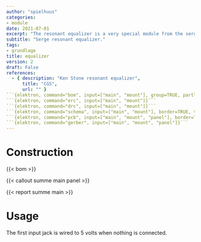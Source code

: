 ```yaml
---
author: "spielhuus"
categories:
- module
date: 2021-07-01
excerpt: "The resonant equalizer is a very special module from the serge synthesizer. It is a very common equalizer circuit with gyrators. The sound can be changed in various ways to simulate different instruments. But the fun begins when you patch feedback with no input."
subtitle: "Serge resonant equalizer."
tags:
- grundlage
title: equalizer
version: 2
draft: False
references: 
  - { description: "Ken Stone resonant equalizer",
      title: "CGS",
      url: "" }
```{elektron, command="bom", input=["main", "mount"], group=TRUE, partlist="../../lib/partlist.yaml"}```
```{elektron, command="erc", input=["main", "mount"]}```
```{elektron, command="drc", input=["main", "mount"]}```
```{elektron, command="schema", input=["main", "mount"], border=TRUE, theme="Kicad2000"}```
```{elektron, command="pcb", input=["main", "mount", "panel"], border=TRUE}```
```{elektron, command="gerber", input=["main", "mount", "panel"]}```
---
```


# Construction

{{< bom >}}

{{< callout summe main panel >}}

{{< report summe main >}}

# Usage

The first input jack is wired to 5 volts when nothing is connected.
